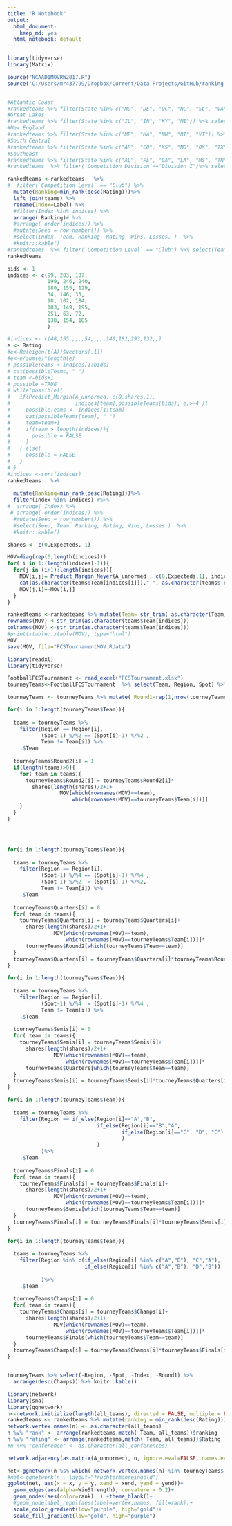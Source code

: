 ```yaml
---
title: "R Notebook"
output:
  html_document: 
    keep_md: yes
  html_notebook: default
---
```


```r
library(tidyverse)
library(Matrix)
```
```r
source("NCAAD1MOVRW2017.R")
source('C:/Users/mr437799/Dropbox/Current/Data Projects/GitHub/ranking-basketball/MarginPredictionFromCenter.R')



```

```r
#Atlantic Coast
#rankedteams %>% filter(State %in% c("MD", "DE", "DC", "NC", "SC", "VA")) %>% select(Team, Index, Rating, Wins, Losses)
#Great Lakes
#rankedteams %>% filter(State %in% c("IL", "IN", "KY", "MI")) %>% select(Team, Index, Rating, Wins, Losses)
#New England
#rankedteams %>% filter(State %in% c("ME", "MA", "NH", "RI", "VT")) %>% select(Team, Index, Rating, Wins, Losses)
#South Central
#rankedteams %>% filter(State %in% c("AR", "CO", "KS", "MO", "OK", "TX", "WY")) %>% filter(`Competition Division`=="Division I") %>% select(Team, Index, Rating, Wins, Losses)
#Southeast
#rankedteams %>% filter(State %in% c("AL", "FL", "GA", "LA", "MS", "TN")) %>% filter(`Competition Division`=="Division I")%>% select(Team, Index, Rating, Wins, Losses)
#rankedteams  %>% filter(`Competition Division`=="Division I")%>% select(Team, Index, Rating, Wins, Losses)

rankedteams <-rankedteams   %>% 
#  filter(`Competition Level` == "Club") %>% 
  mutate(Ranking=min_rank(desc(Rating)))%>%
  left_join(teams) %>% 
  rename(Index=Label) %>%
  #filter(Index %in% indices) %>%
  arrange( Ranking)# %>% 
  #arrange( order(indices)) %>%
  #mutate(Seed = row_number()) %>% 
  #select(Index, Team, Ranking, Rating, Wins, Losses, )  %>% 
  #knitr::kable()
#rankedteams  %>% filter(`Competition Level` == "Club") %>% select(Team, Index, Rating, Wins, Losses) %>% .$Index
rankedteams
```

```r
bids <- 1
indices <- c(99, 203, 107,
             199, 246, 240,
             180, 155, 129,
             34, 146, 35,
             98, 102, 184,
             183, 149, 195,
             251, 63, 72,
             138, 154, 185
             )

#indices <- c(48,155,,,,,54,,,,,140,181,293,132,,)
e <- Rating
#e<-Re(eigen(t(A))$vectors[,1])
#e<-e/sum(e)*length(e)
# possibleTeams <-indices[1:bids]
# cat(possibleTeams, " ")
# team <-bids+1
# possible =TRUE
# while(possible){
#   if(Predict_Margin(A_unnormed, c(0,shares,1),
#                     indices[team],possibleTeams[bids], e)>-4 ){
#     possibleTeams <- indices[1:team]
#     cat(possibleTeams[team], " ")
#     team=team+1
#     if(team > length(indices)){
#       possible = FALSE
#     }
#   } else{
#     possible = FALSE
#   }
# }
#indices <-sort(indices)
rankedteams   %>% 
  
  mutate(Ranking=min_rank(desc(Rating)))%>%
  filter(Index %in% indices) #%>%
#  arrange( Index) %>% 
 # arrange( order(indices)) %>%
  #mutate(Seed = row_number()) %>%  
  #select(Seed, Team, Ranking, Rating, Wins, Losses )  %>% 
  #knitr::kable()

shares <- c(0,Expecteds, 1)
```
```r

MOV=diag(rep(0,length(indices)))
for( i in 1:(length(indices)-1)){
  for(j in (i+1):length(indices)){
    MOV[i,j]= Predict_Margin_Meyer(A_unnormed , c(0,Expecteds,1), indices[j], indices[i], e)
    cat(as.character(teams$Team[indices[i]])," ", as.character(teams$Team[indices[j]]), ":", MOV[i,j], "\n")
    MOV[j,i]=-MOV[i,j]
  }
}


```




```r
rankedteams <-rankedteams %>% mutate(Team= str_trim( as.character(Team))) %>% as_tibble()
rownames(MOV) <-str_trim(as.character(teams$Team[indices]))
colnames(MOV) <-str_trim(as.character(teams$Team[indices]))
#print(xtable::xtable(MOV), type="html")
MOV
save(MOV, file="FCSTournamentMOV.Rdata")

```

```r
library(readxl)
library(tidyverse)

FootballFCSTournament <- read_excel("FCSTournament.xlsx")
tourneyTeams<-FootballFCSTournament  %>% select(Team, Region, Spot) %>% right_join(rankedteams %>% filter(Index %in% indices)) %>% filter(!is.na(Region))  %>% mutate(Spot=as.integer(Spot)) %>% arrange(Region, Spot)

tourneyTeams <- tourneyTeams %>% mutate( Round1=rep(1,nrow(tourneyTeams))) 

for(i in 1:length(tourneyTeams$Team)){
  
  teams = tourneyTeams %>%
    filter(Region == Region[i],
           (Spot-1) %/%2 == (Spot[i]-1) %/%2 ,
           Team != Team[i]) %>%
    .$Team
  
  tourneyTeams$Round2[i] = 1
  if(length(teams)>0){
    for( team in teams){
      tourneyTeams$Round2[i] = tourneyTeams$Round2[i]*
        shares[length(shares)/2+1+
                 MOV[which(rownames(MOV)==team),
                     which(rownames(MOV)==tourneyTeams$Team[i])]]
    }
  }
}




for(i in 1:length(tourneyTeams$Team)){
  
  teams = tourneyTeams %>% 
    filter(Region == Region[i], 
           (Spot-1) %/%4 == (Spot[i]-1) %/%4 , 
           (Spot-1) %/%2 != (Spot[i]-1) %/%2,
           Team != Team[i]) %>%
    .$Team
  
  tourneyTeams$Quarters[i] = 0
  for( team in teams){
    tourneyTeams$Quarters[i] = tourneyTeams$Quarters[i]+
      shares[length(shares)/2+1+
               MOV[which(rownames(MOV)==team),
                   which(rownames(MOV)==tourneyTeams$Team[i])]]*
      tourneyTeams$Round2[which(tourneyTeams$Team==team)]
  }
  tourneyTeams$Quarters[i] = tourneyTeams$Quarters[i]*tourneyTeams$Round2[i]
}

for(i in 1:length(tourneyTeams$Team)){
  
  teams = tourneyTeams %>% 
    filter(Region == Region[i], 
           (Spot-1) %/%4 != (Spot[i]-1) %/%4 , 
           Team != Team[i]) %>%
    .$Team
  
  tourneyTeams$Semis[i] = 0
  for( team in teams){
    tourneyTeams$Semis[i] = tourneyTeams$Semis[i]+
      shares[length(shares)/2+1+
               MOV[which(rownames(MOV)==team),
                   which(rownames(MOV)==tourneyTeams$Team[i])]]*
      tourneyTeams$Quarters[which(tourneyTeams$Team==team)]
  }
  tourneyTeams$Semis[i] = tourneyTeams$Semis[i]*tourneyTeams$Quarters[i]
}

for(i in 1:length(tourneyTeams$Team)){
  
  teams = tourneyTeams %>% 
    filter(Region == if_else(Region[i]=="A","B",
                             if_else(Region[i]=="B","A",
                                     if_else(Region[i]=="C", "D", "C")
                                     ) 
                             )
           )%>%
    .$Team
  
  tourneyTeams$Finals[i] = 0
  for( team in teams){
    tourneyTeams$Finals[i] = tourneyTeams$Finals[i]+
      shares[length(shares)/2+1+
               MOV[which(rownames(MOV)==team),
                   which(rownames(MOV)==tourneyTeams$Team[i])]]*
      tourneyTeams$Semis[which(tourneyTeams$Team==team)]
  }
  tourneyTeams$Finals[i] = tourneyTeams$Finals[i]*tourneyTeams$Semis[i]
}

for(i in 1:length(tourneyTeams$Team)){
  
  teams = tourneyTeams %>% 
    filter(Region %in% c(if_else(Region[i] %in% c("A","B"), "C","A"),
                         if_else(Region[i] %in% c("A","B"), "D","B"))
                         
           )%>%
    .$Team
  
  tourneyTeams$Champs[i] = 0
  for( team in teams){
    tourneyTeams$Champs[i] = tourneyTeams$Champs[i]+
      shares[length(shares)/2+1+
               MOV[which(rownames(MOV)==team),
                   which(rownames(MOV)==tourneyTeams$Team[i])]]*
      tourneyTeams$Finals[which(tourneyTeams$Team==team)]
  }
  tourneyTeams$Champs[i] = tourneyTeams$Champs[i]*tourneyTeams$Finals[i]
}



```

```r
tourneyTeams %>% select(-Region, -Spot, -Index, -Round1) %>% 
  arrange(desc(Champs)) %>% knitr::kable()
```



```r
library(network)
library(sna)
library(ggnetwork)
n<-network.initialize(length(all_teams), directed = FALSE, multiple = FALSE)
rankedteams <- rankedteams %>% mutate(ranking = min_rank(desc(Rating)))
network.vertex.names(n) <- as.character(all_teams)
n %v% "rank" <- arrange(rankedteams,match( Team, all_teams))$ranking
n %v% "rating" <- arrange(rankedteams,match( Team, all_teams))$Rating
#n %v% "conference" <- as.character(all_conferences)

network.adjacency(as.matrix(A_unnormed), n, ignore.eval=FALSE, names.eval = c("WinStrength"))

```

```r
net<-ggnetwork(n %s% which( network.vertex.names(n) %in% tourneyTeams$Team), layout="fruchtermanreingold")
#net<-ggnetwork(n , layout="fruchtermanreingold")
ggplot(net, aes(x = x, y = y, xend = xend, yend = yend))+
  geom_edges(aes(alpha=WinStrength), curvature = 0.2)+
  geom_nodes(aes(color=rank)  ) +theme_blank()+
  #geom_nodelabel_repel(aes(label=vertex.names, fill=rank))+
  scale_color_gradient(low="purple", high="gold")+
  scale_fill_gradient(low="gold", high="purple")


```
